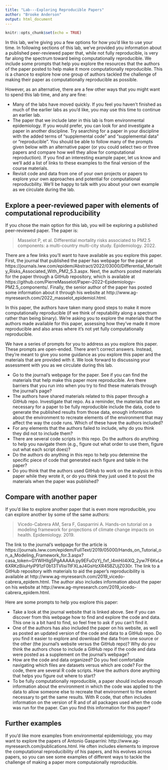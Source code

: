 ```yaml
---
title: "Lab---Exploring Reproducible Papers"
author: "Brooke Anderson"
output: html_document
---
```


```r
knitr::opts_chunk$set(echo = TRUE)
```

In this lab, we're giving you a few options for how you'd like to use your time. In following
sections of this lab, we've provided you information about a published peer-reviewed paper
that, while not fully reproducible, is very far along the spectrum toward being computationally
reproducible. We include some prompts that help you explore the resources that the authors
of the paper posted to help make it more computationally reproducible. This is a chance to 
explore how one group of authors tackled the challenge of making their paper as 
computationally reproducible as possible. 

However, as an alternative, there are a few other ways that you might want to spend this 
lab time, and any are fine: 

- Many of the labs have moved quickly. If you feel you haven't finished as much of the 
earlier labs as you'd like, you may use this time to continue an earlier lab.
- The paper that we include later in this lab is from environmental epidemiology. If
you would prefer, you can look for and investigate a paper in another discipline. 
Try searching for a paper in your discipline with the added terms of "supplemental code" 
and "supplemental data" or "reproducible". You should be able to follow many of the 
prompts given below with an alternative paper (or you could select two or three papers
and compare how well they allow for computational reproduction). If you find an 
interesting example paper, let us know and we'll add a list of links to these 
examples to the final version of the course materials.
- Revisit code and data from one of your own projects or papers to explore your own 
approaches and potential for computational reproducbility. We'll be happy to talk with 
you about your own example as we circulate during the lab. 

## Explore a peer-reviewed paper with elements of computational reproducibility

If you chose the main option for this lab, you will be exploring a published peer-reviewed
paper. The paper is: 

> Masselot P, et al. Differential mortality risks associated to PM2.5 components: a multi-country multi-city study. Epidemiology. 2022.

There are a few links you'll want to have available as you explore this paper. First, 
the journal that published the paper has webpage for the paper at 
https://journals.lww.com/epidem/Abstract/2022/03000/Differential_Mortality_Risks_Associated_With_PM2_5.3.aspx. Next, the authors posted materials for the paper through a GitHub 
repository, which is available at https://github.com/PierreMasselot/Paper--2022--Epidemiology--PM2.5_components/.
Finally, the senior author of the paper has posted some information about it through 
his website at http://www.ag-myresearch.com/2022_masselot_epidemiol.html. 

In this paper, the authors have taken many good steps to make it more 
computationally reproducible (if we think of reputability along a spectrum rather than 
being binary). We're asking you to explore the materials that the authors made
available for this paper, assessing how they've made it more reproducible and also
areas where it's not yet fully computationally reproducible.

We have a series of prompts for you to address as you explore this paper. These
prompts are open-ended. There aren't correct answers. Instead, they're meant to
give you some guidance as you explore this paper and the materials that are
provided with it. We look forward to discussing your assessment with you as we
circulate during this lab.

- Go to the journal's webpage for the paper. See if you can find the materials that 
help make this paper more reproducible. Are there barriers that you run into when you
try to find these materials through the journal's page?
- The authors have shared materials related to this paper through a GitHub repo. Investigate
that repo. As a reminder, the materials that are necessary for a paper to be 
fully reproducible include the data, code to generate the published results from those data, enough 
information about the environment to recreate elements of the environment that may affect
the way the code runs. Which of these have the authors included?
- For any elements that the authors failed to include, why do you think they did not to 
include them?
- There are several code scripts in this repo. Do the authors do anything to help you 
navigate them (e.g., figure out what order to use them, figure out what each script does)?
- Do the authors do anything in this repo to help you determine the specific piece of 
code that generated each figure and table in the paper?
- Do you think that the authors used GitHub to work on the analysis in this paper while
they wrote it, or do you think they just used it to post the materials when the paper 
was published?

## Compare with another paper

If you'd like to explore another paper that is even more reproducible, you can explore another
by some of the same authors: 

> Vicedo-Cabrera AM, Sera F, Gasparrini A. Hands-on tutorial on a modeling framework for projections of climate change impacts on health. Epidemiology. 2019.

The link to the journal's webpage for the article is https://journals.lww.com/epidem/FullText/2019/05000/Hands_on_Tutorial_on_a_Modeling_Framework_for.3.aspx?casa_token=GYWIHllg5PgAAAAA:py9EFuOzYj_fxf_l4mHiI4iXQ_2yw7F6KvLe6XRKzBiiuHyiP91zF0b13TVIisiTtFXLaJ4GsHzXR45BZUjZ030r. The link to a GitHub repository with materials to 
aid the paper's reproducibility is available at http://www.ag-myresearch.com/2019_vicedo-cabrera_epidem.html. The author also includes information about the paper on his website at http://www.ag-myresearch.com/2019_vicedo-cabrera_epidem.html.

Here are some prompts to help you explore this paper: 

- Take a look at the journal website that is linked above. See if you can discover from 
this webpage how to find and explore the code and data. This one is a bit hard to find, 
so feel free to ask if you can't find it. 
- One of the authors has also included the paper on his website, as well as posted an 
updated version of the code and data to a GitHub repo. Do you find it easier to 
explore and download the data from one source or the other (the journal's website 
versus the GitHub repo)? Why do you think the authors chose to include a GitHub repo
if the code and data were posted as a supplement on the journal's webpage?
- How are the code and data organized? Do you feel comfortable navigating which files are 
datasets versus which are code? For the code, there are several R code scripts. Have the authors done anything that helps you figure out where to start?
- To be fully computationally reproducible, a paper should include enough information about the
environment in which the code was applied to the data to allow someone else to recreate
that environment to the extent necessary to get the same results. With R code, that often 
includes information on the version of R and of all packages used when the code was
run for the paper. Can you find this information for this paper?

## Further examples

If you'd like more examples from environmental epidemiology, you may want to explore the 
papers of Antonio Gasparrini: http://www.ag-myresearch.com/publications.html. He often 
includes elements to improve the computational reproducibility of his papers, and his
evolves across papers, so you can see some examples of different ways to tackle the 
challenge of making a paper more computaionally reproducible. 
